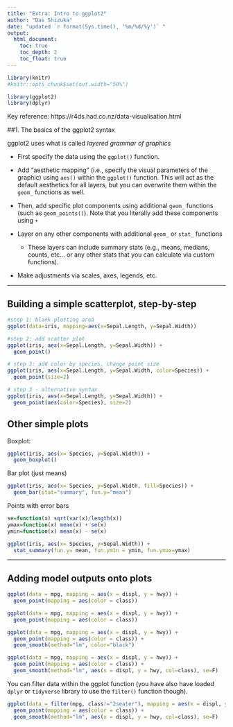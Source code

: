 ```yaml
---
title: "Extra: Intro to ggplot2"
author: "Dai Shizuka"
date: "updated `r format(Sys.time(), '%m/%d/%y')` "
output: 
  html_document:
    toc: true
    toc_depth: 2
    toc_float: true
---
```


```r
library(knitr)
#knitr::opts_chunk$set(out.width="50%")
```

```r
library(ggplot2)
library(dplyr)
```

Key reference: https://r4ds.had.co.nz/data-visualisation.html

##1. The basics of the ggplot2 syntax

ggplot2 uses what is called *layered grammar of graphics*  

* First specify the data using the `ggplot()` function.

* Add "aesthetic mapping" (i.e., specify the visual parameters of the graphic) using `aes()` within the `ggplot()` function. This will act as the default aesthetics for all layers, but you can overwrite them within the `geom_` functions as well.

* Then, add specific plot components using additional `geom_` functions (such as `geom_points()`). Note that you literally add these components using `+`

* Layer on any other components with additional `geom_` or `stat_` functions

    + These layers can include summary stats (e.g., means, medians, counts, etc... or any other stats that you can calculate via custom functions).
    

* Make adjustments via scales, axes, legends, etc.

***

## Building a simple scatterplot, step-by-step
```r
#step 1: blank plotting area
ggplot(data=iris, mapping=aes(x=Sepal.Length, y=Sepal.Width))
```

```r
#step 2: add scatter plot
ggplot(iris, aes(x=Sepal.Length, y=Sepal.Width)) +
  geom_point()

```

```r
# step 3: add color by species, change point size
ggplot(iris, aes(x=Sepal.Length, y=Sepal.Width, color=Species)) +
  geom_point(size=2)

```

```r
# step 3 - alternative syntax
ggplot(iris, aes(x=Sepal.Length, y=Sepal.Width)) +
  geom_point(aes(color=Species), size=2)

```


## Other simple plots

Boxplot:

```r
ggplot(iris, aes(x= Species, y=Sepal.Width)) +
  geom_boxplot()
```


Bar plot (just means)

```r
ggplot(iris, aes(x= Species, y=Sepal.Width, fill=Species)) +
  geom_bar(stat="summary", fun.y="mean")
```

Points with error bars

```r
se=function(x) sqrt(var(x)/length(x))
ymax=function(x) mean(x) + se(x)
ymin=function(x) mean(x) - se(x)

ggplot(iris, aes(x= Species, y=Sepal.Width)) +
  stat_summary(fun.y= mean, fun.ymin = ymin, fun.ymax=ymax)

```


***

## Adding model outputs onto plots 

```r
ggplot(data = mpg, mapping = aes(x = displ, y = hwy)) +
  geom_point(mapping = aes(color = class))
```


```r
ggplot(data = mpg, mapping = aes(x = displ, y = hwy)) +
  geom_point(mapping = aes(color = class))
```

```r
ggplot(data = mpg, mapping = aes(x = displ, y = hwy)) +
  geom_point(mapping = aes(color = class)) +
  geom_smooth(method="lm", color="black")
```

```r
ggplot(data = mpg, mapping = aes(x = displ, y = hwy)) +
  geom_point(mapping = aes(color = class)) +
  geom_smooth(method="lm", aes(x = displ, y = hwy, col=class), se=F)
```

You can filter data within the ggplot function (you have also have loaded `dplyr` or `tidyverse` library to use the `filter()` function though). 

```r
ggplot(data = filter(mpg, class!="2seater"), mapping = aes(x = displ, y = hwy)) +
  geom_point(mapping = aes(color = class)) +
  geom_smooth(method="lm", aes(x = displ, y = hwy, col=class), se=F)
```